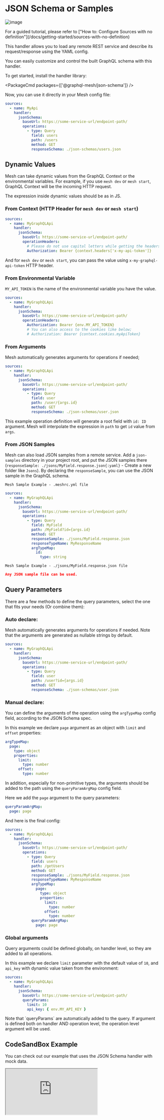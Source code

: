 
# JSON Schema or Samples

![image](https://user-images.githubusercontent.com/20847995/79218994-11434880-7e5a-11ea-8594-08185526080f.png)

<Callout>
  For a guided tutorial, please refer to ["How to: Configure Sources with no
  definition"](/docs/getting-started/sources-with-no-definition)
</Callout>

This handler allows you to load any remote REST service and describe its request/response using the YAML config.

You can easily customize and control the built GraphQL schema with this handler.

To get started, install the handler library:

<PackageCmd packages={['@graphql-mesh/json-schema']} />

Now, you can use it directly in your Mesh config file:

```yaml filename=".meshrc.yaml"
sources:
  - name: MyApi
    handler:
      jsonSchema:
        baseUrl: https://some-service-url/endpoint-path/
        operations:
          - type: Query
            field: users
            path: /users
            method: GET
            responseSchema: ./json-schemas/users.json
```

## Dynamic Values

Mesh can take dynamic values from the GraphQL Context or the environmental variables. For example, if you use `mesh dev` or `mesh start`, GraphQL Context will be the incoming HTTP request.

The expression inside dynamic values should be as in JS.

### From Context (HTTP Header for `mesh dev` or `mesh start`)

```yaml filename=".meshrc.yaml" {8}
sources:
  - name: MyGraphQLApi
    handler:
      jsonSchema:
        baseUrl: https://some-service-url/endpoint-path/
        operationHeaders:
          # Please do not use capital letters while getting the headers
          Authorization: Bearer {context.headers['x-my-api-token']}
```

And for `mesh dev` or `mesh start`, you can pass the value using `x-my-graphql-api-token` HTTP header.

### From Environmental Variable

`MY_API_TOKEN` is the name of the environmental variable you have the value.

```yaml filename=".meshrc.yaml" {7}
sources:
  - name: MyGraphQLApi
    handler:
      jsonSchema:
        baseUrl: https://some-service-url/endpoint-path/
        operationHeaders:
          Authorization: Bearer {env.MY_API_TOKEN}
          # You can also access to the cookies like below;
          # Authorization: Bearer {context.cookies.myApiToken}
```

### From Arguments

Mesh automatically generates arguments for operations if needed;

```yaml filename=".meshrc.yaml" {9}
sources:
  - name: MyGraphQLApi
    handler:
      jsonSchema:
        baseUrl: https://some-service-url/endpoint-path/
        operations:
          - type: Query
            field: user
            path: /user/{args.id}
            method: GET
            responseSchema: ./json-schemas/user.json
```

This example operation definition will generate a root field with `id: ID` argument. Mesh will interpolate the expression in `path` to get `id` value from `args`.

### From JSON Samples

Mesh can also load JSON samples from a remote service.
Add a `json-samples` directory in your project root, and put the JSON samples there (`responseSample: ./jsons/MyField.response.json{:yaml}` - Create a new folder like `Jsons`).
By declaring the `responseSample`, you can use the JSON sample in the GraphQL schema.

`Mesh Sample Example - .meshrc.yml file`

```yaml filename=".meshrc.yaml" {11}
sources:
  - name: MyGraphQLApi
    handler:
      jsonSchema:
        baseUrl: https://some-service-url/endpoint-path/
        operations:
          - type: Query
            field: MyField
            path: /MyField?id={args.id}
            method: GET
            responseSample: ./jsons/MyField.response.json
            responseTypeName: MyResponseName
            argTypeMap:
              id:
                type: string
```

`Mesh Sample Example - ./jsons/MyField.response.json file`

```json filename="MyField.response.json"
Any JSON sample file can be used.
```

## Query Parameters

There are a few methods to define the query parameters, select the one that fits your needs (Or combine them):

### Auto declare:

Mesh automatically generates arguments for operations if needed. Note that the arguments are generated as nullable strings by default.

```yaml filename=".meshrc.yaml" {9}
sources:
  - name: MyGraphQLApi
    handler:
      jsonSchema:
        baseUrl: https://some-service-url/endpoint-path/
        operations:
          - type: Query
            field: user
            path: /user?id={args.id}
            method: GET
            responseSchema: ./json-schemas/user.json
```

### Manual declare:

You can define the arguments of the operation using the `argTypeMap` config field, according to the JSON Schema spec.

In this example we declare `page` argument as an object with `limit` and `offset` properties:

```yaml
argTypeMap:
  page:
    type: object
    properties:
      limit:
        type: number
      offset:
        type: number
```

In addition, especially for non-primitive types, the arguments should be added to the path using the `queryParamArgMap` config field.

Here we add the `page` argument to the query parameters:

```yaml
queryParamArgMap:
  page: page
```

And here is the final config:

```yaml filename=".meshrc.yaml" {13-22}
sources:
  - name: MyGraphQLApi
    handler:
      jsonSchema:
        baseUrl: https://some-service-url/endpoint-path/
        operations:
          - type: Query
            field: users
            path: /getUsers
            method: GET
            responseSample: ./jsons/MyField.response.json
            responseTypeName: MyResponseName
            argTypeMap:
              page:
                type: object
                properties:
                  limit:
                    type: number
                  offset:
                    type: number
            queryParamArgMap:
              page: page
```

### Global arguments

Query arguments could be defined globally, on handler level, so they are added to all operations.

In this example we declare `limit` parameter with the default value of `10`, and `api_key` with dynamic value taken from the environment:

```yaml filename=".meshrc.yaml" {10}
sources:
  - name: MyGraphQLApi
    handler:
      jsonSchema:
        baseUrl: https://some-service-url/endpoint-path/
        queryParams:
          limit: 10
          api_key: { env.MY_API_KEY }
```

<Callout>
  Note that `queryParams` are automatically added to the query. If argument is defined both on handler AND operation
  level, the operation level argument will be used.
</Callout>

## CodeSandBox Example

You can check out our example that uses the JSON Schema handler with mock data.

<iframe
  src="https://codesandbox.io/embed/github/Urigo/graphql-mesh/tree/master/examples/json-schema-example?fontsize=14&hidenavigation=1&theme=dark&module=%2F.meshrc.yml"
  className="mt-6 w-full h-[500px] rounded-md"
  title="json-schema-example"
  allow="geolocation; microphone; camera; midi; vr; accelerometer; gyroscope; payment; ambient-light-sensor; encrypted-media; usb"
  sandbox="allow-modals allow-forms allow-popups allow-scripts allow-same-origin"
/>

## Config API Reference


<API />
